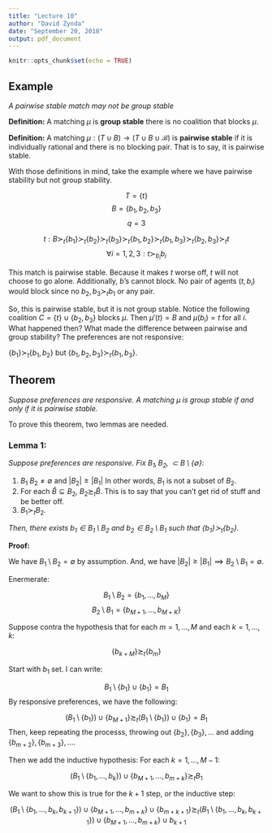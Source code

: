 ---
title: "Lecture 10"
author: "David Zynda"
date: "September 20, 2018"
output: pdf_document
---

```{r setup, include=FALSE}
knitr::opts_chunk$set(echo = TRUE)
```

## Example

_A pairwise stable match may not be group stable_

__Definition:__ A matching $\mu$ is __group stable__ there is no coalition that blocks $\mu$. 

__Definition:__ A matching $\mu: (T \cup B) \rightarrow (T \cup B \cup \mathcal{B})$ is __pairwise stable__ if it is individually rational and there is no blocking pair. That is to say, it is pairwise stable.

With those definitions in mind, take the example where we have pairwise stability but not group stability. 

$$T = \{t\}$$
$$B = \{b_1, b_2, b_3\}$$
$$q = 3$$

$$t: B \succ_t \{b_1\} \succ_t \{b_2\} \succ_t \{b_3\} \succ_t \{b_1, b_2\} \succ_t \{b_1, b_3\} \succ_t \{b_2, b_3\} \succ_t t$$
$$\forall i = 1,2,3: t \succ_{b_i} b_i$$

This match is pairwise stable. Because it makes $t$ worse off, $t$ will not choose to go alone. Additionally, $b$'s cannot block. No pair of agents $(t, b_i)$ would block since no $b_2, b_3 \succ_t b_1$ or any pair. 

So, this is pairwise stable, but it is not group stable. Notice the following coalition $C = \{t\} \cup \{b_2, b_3\}$ blocks $\mu$. Then $\mu'(t) = B$ and $\mu(b_i) = t$ for all $i$. What happened then? What made the difference between pairwise and group stability? The preferences are not responsive:

$\{b_1\} \succ_t \{b_1, b_2\}$ but $\{b_1, b_2, b_3\} \succ_t \{b_1, b_3\}$.


## Theorem

_Suppose preferences are responsive. A matching $\mu$ is group stable if and only if it is pairwise stable._

To prove this theorem, two lemmas are needed. 


### Lemma 1: 

_Suppose preferences are responsive. Fix $B_1, B_2, \subset B \setminus \{\emptyset\}$:_

(1) $B_1 \ B_2 \ne \emptyset$ and $|B_2| \ge |B_1|$ In other words, $B_1$ is not a subset of $B_2$. 
(2) For each $\hat{B} \subseteq B_2$, $B_2 \succsim_t \hat{B}$. This is to say that you can't get rid of stuff and be better off. 
(3) $B_1 \succ_t B_2$.

_Then, there exists $b_1 \in B_1 \setminus B_2$ and $b_2 \in B_2 \setminus B_1$ such that $\{b_1\} \succ_t \{b_2\}$._ 



__Proof:__


We have $B_1 \setminus B_2 = \emptyset$ by assumption. And, we have $|B_2| \ge |B_1| \implies B_2 \setminus B_1 = \emptyset$. 

Enermerate:

$$B_1 \setminus B_2 = \{b_1, ..., b_M\}$$
$$B_2 \setminus B_1 = \{b_{M+1}, ..., b_{M+K}\}$$


Suppose contra the hypothesis that for each $m=1, ..., M$ and each $k = 1,..., k$:

$$\{b_{k+M}\} \succsim_t \{b_m\}$$


Start with $b_1$ set. I can write:

$$B_1 \setminus \{b_1\} \cup \{b_1\} = B_1$$
By responsive preferences, we have the following:

$$(B_1 \setminus \{b_1\}) \cup \{b_{M+1}\} \succsim_t (B_1 \setminus \{b_1\}) \cup \{b_1\} =B_1$$
Then, keep repeating the processs, throwing out $\{b_2\}, \{b_3\}, ...$ and adding $\{b_{m+2}\}, \{b_{m+3}\},...$.

Then we add the inductive hypothesis: For each $k=1, ..., M-1$:

$$(B_1 \setminus \{b_1,..., b_k\}) \cup \{b_{M+1}, ..., b_{m+k}\} \succsim_t B_1$$



We want to show this is true for the $k+1$ step, or the inductive step:


$$(B_1 \setminus \{b_1,..., b_k, b_{k+1}\}) \cup \{b_{M+1}, ..., b_{m+k}\} \cup \{b_{m+k+1}\} \succsim_t (B_1 \setminus \{b_1,..., b_k, b_{k+1}\}) \cup \{b_{M+1}, ..., b_{m+k}\} \cup b_{k+1}$$















